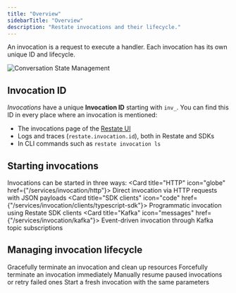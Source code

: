 ```yaml
---
title: "Overview"
sidebarTitle: "Overview"
description: "Restate invocations and their lifecycle."
---
```


An invocation is a request to execute a handler. Each invocation has its own unique ID and lifecycle.


<Frame>
    <img src="/img/tour/agents/exclusive-handlers.png" alt="Conversation State Management" />
</Frame>

## Invocation ID

_Invocations_ have a unique **Invocation ID** starting with `inv_`. You can find this ID in every place where an invocation is mentioned:

- The invocations page of the [Restate UI](/installation#restate-ui)
- Logs and traces (`restate.invocation.id`), both in Restate and SDKs
- In CLI commands such as `restate invocation ls`


## Starting invocations

Invocations can be started in three ways:
<Columns cols={3}>
    <Card title="HTTP" icon="globe" href={"/services/invocation/http"}>
        Direct invocation via HTTP requests with JSON payloads
    </Card>
    <Card title="SDK clients" icon="code" href={"/services/invocation/clients/typescript-sdk"}>
        Programmatic invocation using Restate SDK clients
    </Card>
    <Card title="Kafka" icon="messages" href={"/services/invocation/kafka"}>
        Event-driven invocation through Kafka topic subscriptions
    </Card>
</Columns>

## Managing invocation lifecycle
<Columns cols={2}>
    <Card title="Cancel" icon="stop" href={"/services/invocation/managing-invocations#cancel"}>
        Gracefully terminate an invocation and clean up resources
    </Card>
    <Card title="Kill" icon="skull" href={"/services/invocation/managing-invocations#kill"}>
        Forcefully terminate an invocation immediately
    </Card>
    <Card title="Resume / Retry now" icon="repeat" href={"/services/invocation/managing-invocations#resume-%2F-retry-now"}>
        Manually resume paused invocations or retry failed ones
    </Card>
    <Card title="Restart as New" icon="clone" href={"/services/invocation/managing-invocations#restart-as-new"}>
        Start a fresh invocation with the same parameters
    </Card>
</Columns>